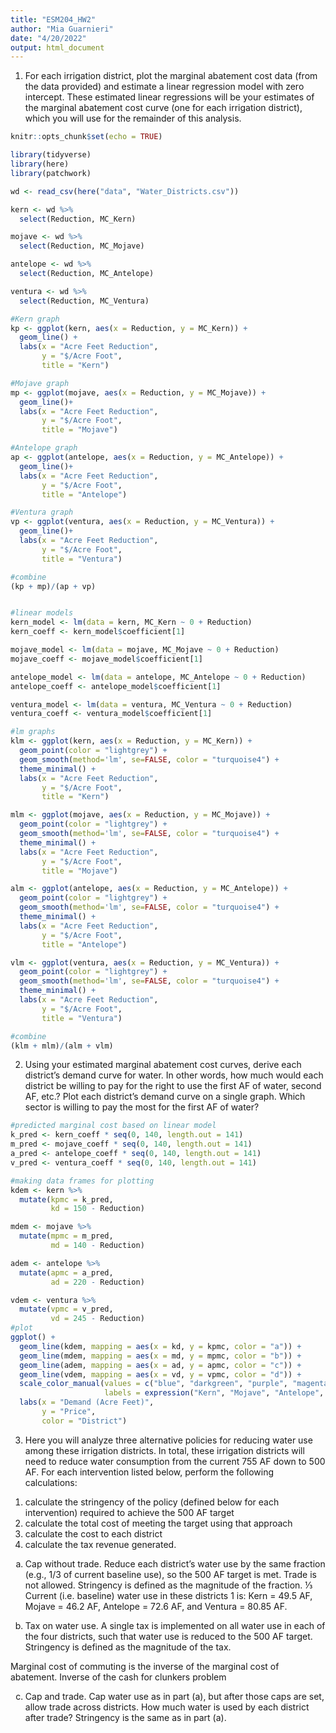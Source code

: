 ```yaml
---
title: "ESM204_HW2"
author: "Mia Guarnieri"
date: "4/20/2022"
output: html_document
---
```


1. For each irrigation district, plot the marginal abatement cost data (from the data provided) and estimate a linear regression model with zero intercept. These estimated linear regressions will be your estimates of the marginal abatement cost curve (one for each irrigation district), which you will use for the remainder of this analysis. 


```r
knitr::opts_chunk$set(echo = TRUE)

library(tidyverse)
library(here)
library(patchwork)

wd <- read_csv(here("data", "Water_Districts.csv"))

kern <- wd %>% 
  select(Reduction, MC_Kern)

mojave <- wd %>% 
  select(Reduction, MC_Mojave)

antelope <- wd %>% 
  select(Reduction, MC_Antelope)

ventura <- wd %>% 
  select(Reduction, MC_Ventura)

#Kern graph
kp <- ggplot(kern, aes(x = Reduction, y = MC_Kern)) +
  geom_line() +
  labs(x = "Acre Feet Reduction",
       y = "$/Acre Foot",
       title = "Kern")

#Mojave graph
mp <- ggplot(mojave, aes(x = Reduction, y = MC_Mojave)) +
  geom_line()+
  labs(x = "Acre Feet Reduction",
       y = "$/Acre Foot",
       title = "Mojave")

#Antelope graph
ap <- ggplot(antelope, aes(x = Reduction, y = MC_Antelope)) +
  geom_line()+
  labs(x = "Acre Feet Reduction",
       y = "$/Acre Foot",
       title = "Antelope")

#Ventura graph
vp <- ggplot(ventura, aes(x = Reduction, y = MC_Ventura)) +
  geom_line()+
  labs(x = "Acre Feet Reduction",
       y = "$/Acre Foot",
       title = "Ventura")

#combine
(kp + mp)/(ap + vp)


#linear models
kern_model <- lm(data = kern, MC_Kern ~ 0 + Reduction)
kern_coeff <- kern_model$coefficient[1]

mojave_model <- lm(data = mojave, MC_Mojave ~ 0 + Reduction)
mojave_coeff <- mojave_model$coefficient[1]

antelope_model <- lm(data = antelope, MC_Antelope ~ 0 + Reduction)
antelope_coeff <- antelope_model$coefficient[1]

ventura_model <- lm(data = ventura, MC_Ventura ~ 0 + Reduction)
ventura_coeff <- ventura_model$coefficient[1]

#lm graphs
klm <- ggplot(kern, aes(x = Reduction, y = MC_Kern)) +
  geom_point(color = "lightgrey") +
  geom_smooth(method='lm', se=FALSE, color = "turquoise4") + 
  theme_minimal() + 
  labs(x = "Acre Feet Reduction",
       y = "$/Acre Foot",
       title = "Kern")

mlm <- ggplot(mojave, aes(x = Reduction, y = MC_Mojave)) +
  geom_point(color = "lightgrey") +
  geom_smooth(method='lm', se=FALSE, color = "turquoise4") + 
  theme_minimal() + 
  labs(x = "Acre Feet Reduction",
       y = "$/Acre Foot",
       title = "Mojave")

alm <- ggplot(antelope, aes(x = Reduction, y = MC_Antelope)) +
  geom_point(color = "lightgrey") +
  geom_smooth(method='lm', se=FALSE, color = "turquoise4") + 
  theme_minimal() + 
  labs(x = "Acre Feet Reduction",
       y = "$/Acre Foot",
       title = "Antelope")

vlm <- ggplot(ventura, aes(x = Reduction, y = MC_Ventura)) +
  geom_point(color = "lightgrey") +
  geom_smooth(method='lm', se=FALSE, color = "turquoise4") + 
  theme_minimal() + 
  labs(x = "Acre Feet Reduction",
       y = "$/Acre Foot",
       title = "Ventura")

#combine
(klm + mlm)/(alm + vlm)
```

2. Using your estimated marginal abatement cost curves, derive each district’s demand curve for water. In other words, how much would each district be willing to pay for the right to use the first AF of water, second AF, etc.? Plot each district’s demand curve on a single graph. Which sector is willing to pay the most for the first AF of water? 

```r
#predicted marginal cost based on linear model
k_pred <- kern_coeff * seq(0, 140, length.out = 141)
m_pred <- mojave_coeff * seq(0, 140, length.out = 141)
a_pred <- antelope_coeff * seq(0, 140, length.out = 141)
v_pred <- ventura_coeff * seq(0, 140, length.out = 141)

#making data frames for plotting
kdem <- kern %>% 
  mutate(kpmc = k_pred,
         kd = 150 - Reduction)

mdem <- mojave %>% 
  mutate(mpmc = m_pred,
         md = 140 - Reduction)

adem <- antelope %>% 
  mutate(apmc = a_pred,
         ad = 220 - Reduction)

vdem <- ventura %>% 
  mutate(vpmc = v_pred,
         vd = 245 - Reduction)
#plot
ggplot() +
  geom_line(kdem, mapping = aes(x = kd, y = kpmc, color = "a")) +
  geom_line(mdem, mapping = aes(x = md, y = mpmc, color = "b")) +
  geom_line(adem, mapping = aes(x = ad, y = apmc, color = "c")) +
  geom_line(vdem, mapping = aes(x = vd, y = vpmc, color = "d")) +
  scale_color_manual(values = c("blue", "darkgreen", "purple", "magenta"),
                     labels = expression("Kern", "Mojave", "Antelope", "Ventura")) + 
  labs(x = "Demand (Acre Feet)",
       y = "Price",
       color = "District")
```

3. Here you will analyze three alternative policies for reducing water use among these irrigation districts. In total, these irrigation districts will need to reduce water consumption from the current 755 AF down to 500 AF. For each intervention listed below, perform the following calculations: 
(1) calculate the stringency of the policy (defined below for each intervention) required to achieve the 500 AF target
(2) calculate the total cost of meeting the target using that approach
(3) calculate the cost to each district
(4) calculate the tax revenue generated. 

a. Cap without trade. Reduce each district’s water use by the same fraction (e.g., 1/3 of current baseline use), so the 500 AF target is met. Trade is not allowed. Stringency is defined as the magnitude of the fraction. 
⅓ Current (i.e. baseline) water use in these districts 1 is: Kern = 49.5 AF, Mojave = 46.2 AF, Antelope = 72.6 AF, and Ventura = 80.85 AF.


b. Tax on water use. A single tax is implemented on all water use in each of the four districts, such that water use is reduced to the 500 AF target. Stringency is defined as the magnitude of the tax. 

Marginal cost of commuting is the inverse of the marginal cost of abatement. 
Inverse of the cash for clunkers problem


c. Cap and trade. Cap water use as in part (a), but after those caps are set, allow trade across districts. How much water is used by each district after trade? Stringency is the same as in part (a). 



